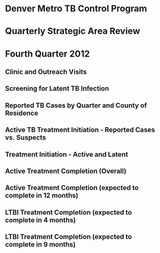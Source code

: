 # Denver Metro TB Control Program
# Quarterly Strategic Area Review
# Fourth Quarter 2012


## Clinic and Outreach Visits




## Screening for Latent TB Infection






## Reported TB Cases by Quarter and County of Residence





## Active TB Treatment Initiation - Reported Cases vs. Suspects




## Treatment Initiation - Active and Latent




## Active Treatment Completion (Overall)




## Active Treatment Completion (expected to complete in 12 months)



## LTBI Treatment Completion (expected to complete in 4 months)




## LTBI Treatment Completion (expected to complete in 9 months)




